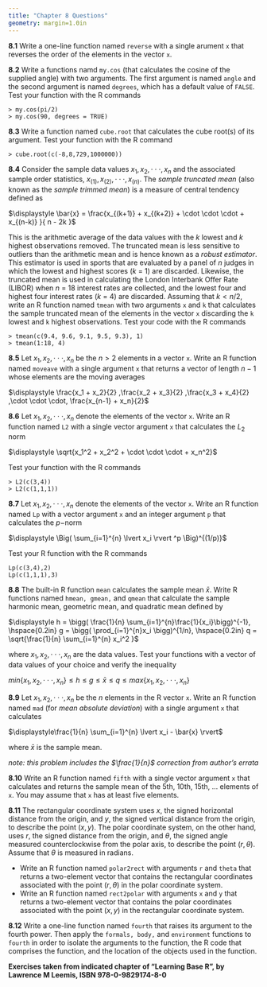 ```yaml
---
title: "Chapter 8 Questions"
geometry: margin=1.0in
---
```

\pagenumbering{gobble}

__8.1__ Write a one-line function named ```reverse``` with a single arument ```x``` that reverses the order of the elements in the vector ```x```.

__8.2__ Write a functions namd ```my.cos``` (that calculates the cosine of the supplied angle) with two arguments.
The first argument is named ```angle``` and the second argument is named ```degrees```, which has a default value of ```FALSE```.
Test your function with the R commands 

```
> my.cos(pi/2)
> my.cos(90, degrees = TRUE)
```

__8.3__  Write a function named ```cube.root``` that calculates the cube root(s) of its argument.
Test your function with the R command
```
> cube.root(c(-8,8,729,1000000))
```

__8.4__ Consider the sample data values $x_1, x_2, \cdot \cdot \cdot, x_n$ and the associated sample order statistics, $x_{(1)}, x_{(2)}, \cdot \cdot \cdot, x_{(n)}$.
The _sample truncated mean_ (also known as the _sample trimmed mean_) is a measure of central tendency defined as 

$\displaystyle \bar{x} = \frac{x_{(k+1)} + x_{(k+2)} + \cdot \cdot \cdot + x_{(n-k)} }{ n - 2k }$

This is the arithmetic average of the data values with the _k_ lowest and _k_ highest observations removed.
The truncated mean is less sensitive to outliers than the arithmetic mean and is hence known as a _robust estimator_.
This estimator is used in sports that are evaluated by a panel of _n_ judges in which the lowest and highest scores (_k_ = 1) are discarded.
Likewise, the truncated mean is used in calculating the London Interbank Offer Rate (LIBOR) when _n_ = 18 interest rates are collected, and the lowest four and highest four interest rates (_k_ = 4) are discarded.
Assuming that $k < n/2$, write an R function named ```tmean``` with two arguments ```x``` and ```k``` that calculates the sample truncated mean of the elements in the vector ```x``` discarding the ```k``` lowest and ```k``` highest observations.
Test your code with the R commands

```
> tmean(c(9.4, 9.6, 9.1, 9.5, 9.3), 1)
> tmean(1:18, 4)
```

__8.5__ Let $x_1, x_2, \cdot \cdot \cdot, x_n$ be the $n > 2$ elements in a vector ```x```.
Write an R function named ```moveave``` with a single argument ```x``` that returns a vector of length $n-1$ whose elements are the moving averages

$\displaystyle \frac{x_1 + x_2}{2} ,\frac{x_2 + x_3}{2} ,\frac{x_3 + x_4}{2} ,\cdot \cdot \cdot, \frac{x_{n-1} + x_n}{2}$

__8.6__ Let $x_1, x_2, \cdot \cdot \cdot, x_n$ denote the elements of the vector ```x```.
Write an R function named ```L2``` with a single vector argument ```x``` that calculates the $L_2$ norm

$\displaystyle \sqrt{x_1^2 + x_2^2 + \cdot \cdot \cdot + x_n^2}$

Test your function with the R commands
```
> L2(c(3,4))
> L2(c(1,1,1))
```

__8.7__ Let $x_1, x_2, \cdot \cdot \cdot, x_n$ denote the elements of the vector ```x```.
Write an R function named ```Lp``` with a vector argument ```x``` and an integer argument ```p``` that calculates the $p-$norm

$\displaystyle \Big( \sum_{i=1}^{n} \lvert x_i \rvert ^p \Big)^{(1/p)}$

Test your R function with the R commands

```
Lp(c(3,4),2)
Lp(c(1,1,1),3)
```

__8.8__  The built-in R function ```mean``` calculates the sample mean $\bar{x}$. 
Write R functions named ```hmean, gmean,``` and ```qmean``` that calculate the sample harmonic mean, geometric mean, and quadratic mean defined by

$\displaystyle h = \bigg( \frac{1}{n} \sum_{i=1}^{n}\frac{1}{x_i}\bigg)^{-1}, \hspace{0.2in}
g = \bigg( \prod_{i=1}^{n}x_i \bigg)^{1/n}, \hspace{0.2in}
q = \sqrt{\frac{1}{n} \sum_{i=1}^{n} x_i^2 }$

where $x_1, x_2, \cdot \cdot \cdot, x_n$ are the data values.
Test your functions with a vector of data values of your choice and verify the inequality

$min \{ x_1,x_2,\cdot \cdot \cdot,x_n \} \leq h \leq g \leq \bar{x} \leq q \leq max \{ x_1,x_2,\cdot \cdot \cdot,x_n \}$

__8.9__ Let $x_1, x_2, \cdot \cdot \cdot, x_n$ be the $n$ elements in the R vector ```x```.
Write an R function named ```mad``` (for _mean absolute deviation_) with a single argument ```x``` that calculates

$\displaystyle\frac{1}{n} \sum_{i=1}^{n} \lvert x_i - \bar{x} \rvert$

where $\bar{x}$ is the sample mean.

_note: this problem includes the $\frac{1}{n}$ correction from author's errata_

__8.10__ Write an R function named ```fifth``` with a single vector argument ```x``` that calculates and returns the sample mean of the 5th, 10th, 15th, ... elements of ```x```.
You may assume that ```x``` has at least five elements.

__8.11__ The rectangular coordinate system uses $x$, the signed horizontal distance from the origin, and $y$, the signed vertical distance from the origin, to describe the point $(x, y)$.
The polar coordinate system, on the other hand, uses $r$, the signed distance from the origin, and $\theta$, the signed angle measured counterclockwise from the polar axis, to describe the point $(r, \theta)$.
Assume that $\theta$ is measured in radians.

+   Write an R function named ```polar2rect``` with arguments ```r``` and ```theta``` that returns a two-element vector that contains the rectangular coordinates associated with the point $(r,\theta)$ in the polar coordinate system.
+   Write an R function named ```rect2polar``` with arguments ```x``` and ```y``` that returns a two-element vector that contains the polar coordinates associated with the point $(x,y)$ in the rectangular coordinate system.

__8.12__ Write a one-line function named ```fourth``` that raises its argument to the fourth power.
Then apply the ```formals, body,``` and ```environment``` functions to ```fourth``` in order to isolate the arguments to the function, the R code that comprises the function, and the location of the objects used in the function.

__Exercises taken from indicated chapter of "Learning Base R", by Lawrence M Leemis, ISBN 978-0-9829174-8-0__


